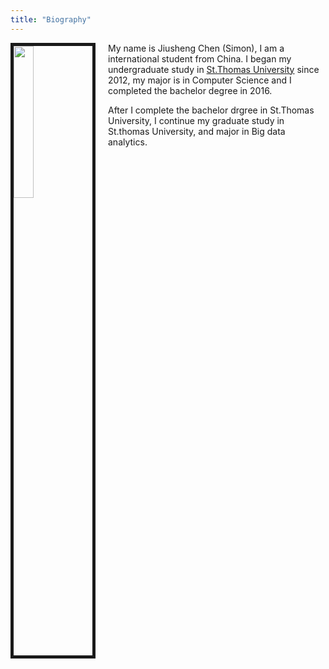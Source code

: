 ```yaml
---
title: "Biography"
---
```



<img src="https://avatars2.githubusercontent.com/u/40158091?s=400&u=c761db94d3034bfb00165ddc48c2d1e8a51d4dbd&v=4" style="width:25%; border:5px solid; margin-right: 20px" align="left">

My name is Jiusheng Chen (Simon), I am a international student from China. I began my undergraduate study in [St.Thomas University](https://www.stu.edu/index.html) since 2012, my major is in Computer Science and I completed the bachelor degree in 2016. 

After I complete the bachelor drgree in St.Thomas University, I continue my graduate study in St.thomas University, and major in Big data analytics. 

